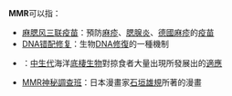 '''MMR'''可以指：
*[[麻腮风三联疫苗|麻腮风三联疫苗]]：預防[[麻疹|麻疹]]、[[腮腺炎|腮腺炎]]、[[德國麻疹|德國麻疹]]的[[疫苗|疫苗]]
*[[DNA错配修复|DNA错配修复]]：生物[[DNA修復|DNA修復]]的一種機制
*{{le|中生代海洋變革|Mesozoic marine revolution}}：[[中生代|中生代]]海洋[[底棲生物|底棲生物]]對{{le|食殼性|Durophagy}}掠食者大量出現所發展出的[[適應|適應]]
*[[MMR神秘調查班|MMR神秘調查班]]：日本漫畫家[[石垣雄規|石垣雄規]]所著的漫畫

{{disambig|Cat=三字拉丁字母缩写消歧义}}